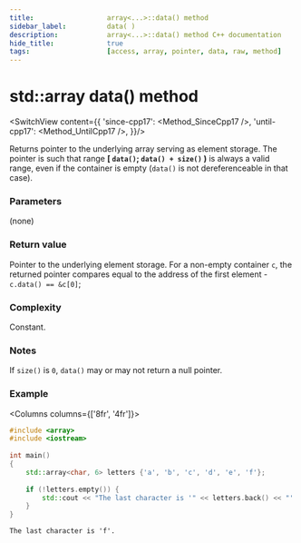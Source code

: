 ```yaml
---
title:					array<...>::data() method
sidebar_label:			data( )
description:			array<...>::data() method C++ documentation
hide_title:				true
tags:					[access, array, pointer, data, raw, method]
---
```



<!----------------- Codes ---------------------->

<!-- data() -->

# std::array data() method

<SwitchView content={{
        'since-cpp17': <Method_SinceCpp17 />,
        'until-cpp17': <Method_UntilCpp17 />,
    }}/>

Returns pointer to the underlying array serving as element storage.
The pointer is such that range **[ `data()`; `data() + size()` )** is always a valid range,
even if the container is empty (`data()` is not dereferenceable in that case).

### Parameters

(none)

### Return value

Pointer to the underlying element storage.
For a non-empty container `c`, the returned pointer compares equal to the address of the first element - `c.data() == &c[0]`;

### Complexity

Constant.

### Notes

If `size()` is `0`, `data()` may or may not return a null pointer.

### Example

<Columns columns={['8fr', '4fr']}>
<div>

```cpp title='Main.cpp' showLineNumbers
#include <array>
#include <iostream>
 
int main()
{
    std::array<char, 6> letters {'a', 'b', 'c', 'd', 'e', 'f'};
 
    if (!letters.empty()) {
        std::cout << "The last character is '" << letters.back() << "'.\n";
    }  
}
```

</div>
<div>

```plaintext title="Possible output"
The last character is 'f'.
```

</div>
</Columns>
